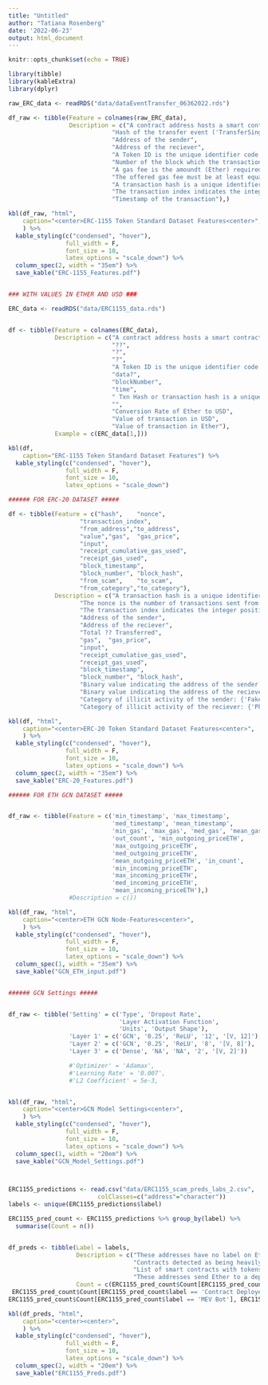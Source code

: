 ```yaml
---
title: "Untitled"
author: "Tatiana Rosenberg"
date: '2022-06-23'
output: html_document
---
```


```r
knitr::opts_chunk$set(echo = TRUE)
```

```r
library(tibble)
library(kableExtra)
library(dplyr)

raw_ERC_data <- readRDS("data/dataEventTransfer_06362022.rds")

df_raw <- tibble(Feature = colnames(raw_ERC_data),
                 Description = c("A contract address hosts a smart contract, which is a set of code stored on the blockchain that runs when predetermined conditions are met.", 
                             "Hash of the transfer event ('TransferSingle')", 
                             "Address of the sender", 
                             "Address of the reciever", 
                             "A Token ID is the unique identifier code for an NFT. It is a key data point that is used to distinguish one NFT from another on a blockchain.", 
                             "Number of the block which the transaction is recorded", 
                             "A gas fee is the amoundt (Ether) required for a user to make a transaction on the Ethereum Network.",
                             "The offered gas fee must be at least equal to the gas price in order to be eligible for inclusion in a block.",
                             "A transaction hash is a unique identifier that is generated whenever a transaction is performed and is used to track and trace the status of a transaction.", 
                             "The transaction index indicates the integer position of the transaction within the block.", 
                             "Timestamp of the transaction"),)

kbl(df_raw, "html",
    caption="<center>ERC-1155 Token Standard Dataset Features<center>",
    ) %>%
  kable_styling(c("condensed", "hover"), 
                full_width = F,
                font_size = 10, 
                latex_options = "scale_down") %>%
  column_spec(2, width = "35em") %>%
  save_kable("ERC-1155_Features.pdf")


### WITH VALUES IN ETHER AND USD ###

ERC_data <- readRDS("data/ERC1155_data.rds")


df <- tibble(Feature = colnames(ERC_data),
             Description = c("A contract address hosts a smart contract, which is a set of code stored on the blockchain that runs when predetermined conditions are met.", 
                             "??", 
                             "?", 
                             "?", 
                             "A Token ID is the unique identifier code for an NFT. It is a key data point that is used to distinguish one NFT from another on a blockchain.", 
                             "data?", 
                             "blockNumber", 
                             "time", 
                             " Txn Hash or transaction hash is a unique identifier that is generated whenever a transaction is performed. A Txn Hash can be used to track and trace the status of a transaction.", "TsxnINDEX", 
                             "", 
                             "Conversion Rate of Ether to USD", 
                             "Value of transaction in USD", 
                             "Value of transaction in Ether"),
             Example = c(ERC_data[1,]))

kbl(df, 
    caption="ERC-1155 Token Standard Dataset Features") %>%
  kable_styling(c("condensed", "hover"), 
                full_width = F,
                font_size = 10, 
                latex_options = "scale_down")

###### FOR ERC-20 DATASET #####

df <- tibble(Feature = c("hash",	"nonce",	
                    "transaction_index",
                    "from_address","to_address",
                    "value","gas",	"gas_price",
                    "input",
                    "receipt_cumulative_gas_used",
                    "receipt_gas_used",
                    "block_timestamp",
                    "block_number",	"block_hash",
                    "from_scam",	"to_scam",
                    "from_category","to_category"),
             Description = c("A transaction hash is a unique identifier that is generated whenever a transaction is performed and is used to track and trace the status of a transaction.",
                    "The nonce is the number of transactions sent from a given address.",
                    "The transaction index indicates the integer position of the transaction within the block.",
                    "Address of the sender", 
                    "Address of the reciever", 
                    "Total ?? Transferred",	
                    "gas",	"gas_price",
                    "input",
                    "receipt_cumulative_gas_used",
                    "receipt_gas_used",
                    "block_timestamp",
                    "block_number",	"block_hash",
                    "Binary value indicating the address of the sender has part-took in illicit activities.",	
                    "Binary value indicating the address of the reciever has part-took in illicit activities.",
                    "Category of illicit activity of the sender: {'Fake ICO', 'Phishing', 'Scamming', nan}",
                    "Category of illicit activity of the reciever: {'Phishing', 'Scamming', nan}"),)

kbl(df, "html",
    caption="<center>ERC-20 Token Standard Dataset Features<center>",
    ) %>%
  kable_styling(c("condensed", "hover"), 
                full_width = F,
                font_size = 10, 
                latex_options = "scale_down") %>%
  column_spec(2, width = "35em") %>%
  save_kable("ERC-20_Features.pdf")

###### FOR ETH GCN DATASET #####


df_raw <- tibble(Feature = c('min_timestamp', 'max_timestamp',
                             'med_timestamp', 'mean_timestamp',
                             'min_gas', 'max_gas', 'med_gas', 'mean_gas',
                             'out_count', 'min_outgoing_priceETH',
                             'max_outgoing_priceETH', 
                             'med_outgoing_priceETH',
                             'mean_outgoing_priceETH', 'in_count',
                             'min_incoming_priceETH',
                             'max_incoming_priceETH',
                             'med_incoming_priceETH',
                             'mean_incoming_priceETH'),)
                 #Description = c())

kbl(df_raw, "html",
    caption="<center>ETH GCN Node-Features<center>",
    ) %>%
  kable_styling(c("condensed", "hover"), 
                full_width = F,
                font_size = 10, 
                latex_options = "scale_down") %>%
  column_spec(1, width = "35em") %>%
  save_kable("GCN_ETH_input.pdf")


###### GCN Settings #####


df_raw <- tibble('Setting' = c('Type', 'Dropout Rate',  
                               'Layer Activation Function',
                               'Units', 'Output Shape'),
                 'Layer 1' = c('GCN', '0.25', 'ReLU', '12', '[V, 12]'),
                 'Layer 2' = c('GCN', '0.25', 'ReLU', '8', '[V, 8]'),
                 'Layer 3' = c('Dense', 'NA', 'NA', '2', '[V, 2]'))

                 #'Optimizer' = 'Adamax',
                 #'Learning Rate' = '0.007',
                 #'L2 Coefficient' = 5e-3,


kbl(df_raw, "html",
    caption="<center>GCN Model Settings<center>",
    ) %>%
  kable_styling(c("condensed", "hover"), 
                full_width = F,
                font_size = 10, 
                latex_options = "scale_down") %>%
  column_spec(1, width = "20em") %>%
  save_kable("GCN_Model_Settings.pdf")



ERC1155_predictions <- read.csv("data/ERC1155_scam_preds_labs_2.csv",
                         colClasses=c("address"="character"))
labels <- unique(ERC1155_predictions$label)

ERC1155_pred_count <- ERC1155_predictions %>% group_by(label) %>%
  summarise(Count = n())


df_preds <- tibble(Label = labels,
                   Description = c("These addresses have no label on Etherscan.",
                                   "Contracts detected as being heavily involved with Maximal Extractable Value (MEV - previously, Miner Extractable Value) transactions.",
                                   "List of smart contracts with tokens.",
                                   "These addresses send Ether to a deposit contract for staking."),
                   Count = c(ERC1155_pred_count$Count[ERC1155_pred_count$label == 'None'],
 ERC1155_pred_count$Count[ERC1155_pred_count$label == 'Contract Deployer'],
ERC1155_pred_count$Count[ERC1155_pred_count$label == 'MEV Bot'], ERC1155_pred_count$Count[ERC1155_pred_count$label == 'Eth2 Depositor']))

kbl(df_preds, "html",
    caption="<center><center>",
    ) %>%
  kable_styling(c("condensed", "hover"), 
                full_width = F,
                font_size = 10, 
                latex_options = "scale_down") %>%
  column_spec(2, width = "20em") %>%
  save_kable("ERC1155_Preds.pdf")


```